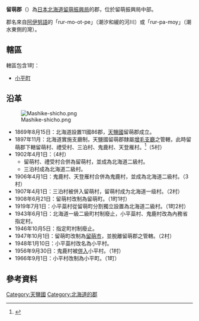 {{Otheruses|留萌|subject=位於北海道留萌振興局的一個郡|other=同名的地名}}
{{日本郡
| 郡=留萌郡
| 日文原名=留萌郡
| 平假名=るもいぐん
| 羅馬字拼音=Rumoi-gun
| 都道府縣=北海道
| 支廳=留萌振興局
| 町=1
| 村=
| 經度=
| 緯度=
| 地圖=[[File:Obira_in_Rumoi_Subprefecture.gif|200px]]
}}
'''留萌郡'''（{{jpn|j=留萌郡|hg=るもいぐん|rm=Rumoi gun|f=y}}）為[[日本|日本]][[北海道|北海道]][[留萌振興局|留萌振興局]]的郡，位於留萌振興局中部。

郡名來自[[阿伊努語|阿伊努語]]的「rur-mo-ot-pe」（潮汐和緩的河川）或「rur-pa-moy」（潮水東側的灣）。
==轄區==
轄區包含1町：
*[[小平町|小平町]]

==沿革==
[[Image:Mashike-shicho.png|thumb]]
*1869年8月15日：北海道設置11國86郡，[[天鹽國|天鹽國]]留萌郡成立。
*1897年11月：北海道實施支廳制，天鹽國留萌郡隸屬[[增毛支廳|增毛支廳]]之管轄，此時留萌郡下轄留萌村、禮受村、三泊村、鬼鹿村、天登雁村。<ref>{{Cite web|url=http://homepage1.nifty.com/ishato/tiri/sityoson/01hokkai/01_hokkai21.htm#rumoi |title=市町村的變遷 - 北海道［道東・道北］ |publisher=ISSIE |accessdate=2008年7月5日 |language=ja |deadurl=yes |archiveurl=https://web.archive.org/web/20091001194212/http://homepage1.nifty.com/ishato/tiri/sityoson/01hokkai/01_hokkai21.htm |archivedate=2009年10月1日 }}</ref>（5村）
*1902年4月1日：（4村）
**留萌村、禮受村合併為留萌村，並成為北海道二級村。
**三泊村成為北海道二級村。
*1906年4月1日：鬼鹿村、天登雁村合併為鬼鹿村，並成為北海道二級村。（3村）
*1907年4月1日：三泊村被併入留萌村，留萌村成为北海道一级村。（2村）
*1908年6月21日：留萌村改制為留萌町。（1町1村）
*1919年7月1日：小平蘂村從留萌町分割獨立設置為北海道二級村。（1町2村）
*1943年6月1日：北海道一級二級町村制廢止，小平蘂村、鬼鹿村改為內務省指定村。
*1946年10月5日：指定町村制廢止。
*1947年10月1日：留萌町改制為[[留萌市|留萌市]]，並脫離留萌郡之管轄。（2村）
*1948年1月10日：小平蘂村改名為小平村。
*1956年9月30日：鬼鹿村被[[市町村合併|併入]]小平村。（1村）
*1966年9月1日：小平村改制為小平町。（1町）

==參考資料==
{{reflist}}

{{留萌振興局}}
{{天盐国的郡}}

[[Category:天鹽國|Category:天鹽國]]
[[Category:北海道的郡|Category:北海道的郡]]
